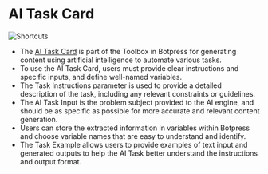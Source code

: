 # AI Task Card

![Shortcuts](/docs/content/generative-ai-task-cover.png)

- The [AI Task Card](../../toolbox/ai-task) is part of the Toolbox in Botpress for generating content using artificial intelligence to automate various tasks.
- To use the AI Task Card, users must provide clear instructions and specific inputs, and define well-named variables.
- The Task Instructions parameter is used to provide a detailed description of the task, including any relevant constraints or guidelines.
- The AI Task Input is the problem subject provided to the AI engine, and should be as specific as possible for more accurate and relevant content generation.
- Users can store the extracted information in variables within Botpress and choose variable names that are easy to understand and identify.
- The Task Example allows users to provide examples of text input and generated outputs to help the AI Task better understand the instructions and output format.
